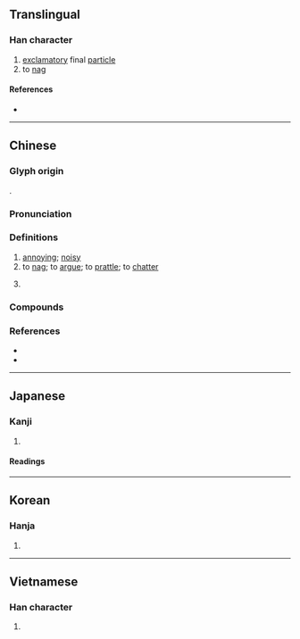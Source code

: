 {{also|啰}}
{{character info}}
==Translingual==

===Han character===
{{Han char|rn=30|rad=口|as=19|sn=22|four=66014|canj=RWLG|ids=⿰口羅}}

# [[exclamatory]] final [[particle]]
# to [[nag]]

====References====
* {{Han ref|kx=0215.120|dkj=04631|dj=0438.120|hdz=10708.040|uh=56C9|ud=22217|bh=C56F|bd=50543}}

----

==Chinese==
{{zh-forms|s=啰}}

===Glyph origin===
{{Han etym}}
{{Han compound|口|羅|c1=s|c2=p|t1=mouth|ls=psc}}.

===Pronunciation===
{{zh-pron
|m=luō,luó,luo
|c=lo4,lo1,lo3
|h=pfs=lô
|mn=qz,tw:lo/twv,xm,zz:lô/twv:lō/tw:--looh/tw:--loh
|mn-t=lo5
|mc=y
|oc=y
|cat=a,v,particle
}}

===Definitions===
{{zh-hanzi}}

# [[annoying]]; [[noisy]]
# to [[nag]]; to [[argue]]; to [[prattle]]; to [[chatter]]
# {{n-g|sentence-final particle}} {{rfclarify|zh}} <!--extremely deficient. purpose? usage examples? cantonese as well-->

===Compounds===
{{zh-der|哈囉|囉哩囉嗦|和囉|和囉槌|哆囉哆嗦|哩哩囉囉|哩嗹囉嗹|哩囉|哱囉|喝囉|嘍囉|囉唆|囉唕|囉嗦|囉囉唕唕|囉囉嗦嗦|囉囉囌囌|囉囌|小嘍囉}}

===References===
* {{R:yue:Hanzi}}
* {{thcwd|13224}}

----

==Japanese==

===Kanji===
{{ja-kanji|grade=|rs=口19}}

# {{rfdef|ja|sort=口19}}

====Readings====
{{ja-readings
|goon=ら
|kanon=ら
|kun=こえ-<こゑ-}}

----

==Korean==

===Hanja===
{{ko-hanja|hangeul=라|rv=ra|mr=ra}}

# {{rfdef|ko|sort=口19}}

----

==Vietnamese==

===Han character===
{{vi-hantu|[[la]], [[ra]]|rs=口19}}

# {{rfdef|vi|sort=口19}}